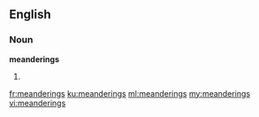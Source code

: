 ==English==
===Noun===
'''meanderings'''

# {{plural of|meandering}}

[[fr:meanderings]]
[[ku:meanderings]]
[[ml:meanderings]]
[[my:meanderings]]
[[vi:meanderings]]